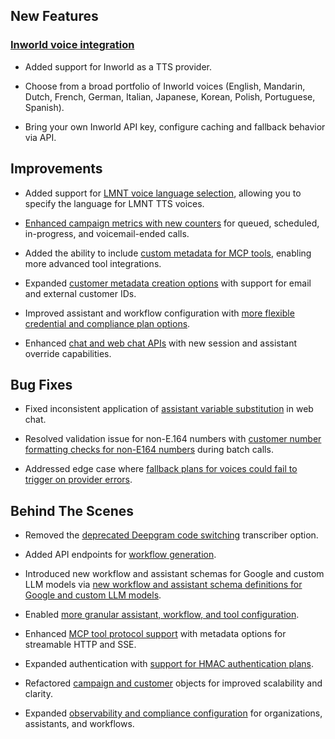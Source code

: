 ## New Features

### [Inworld voice integration](https://docs.vapi.ai/changelog/2025/6/24)

- Added support for Inworld as a TTS provider.

- Choose from a broad portfolio of Inworld voices (English, Mandarin, Dutch, French, German, Italian, Japanese, Korean, Polish, Portuguese, Spanish).

- Bring your own Inworld API key, configure caching and fallback behavior via API.

## Improvements

- Added support for [LMNT voice language selection](https://docs.vapi.ai/changelog/2025/6/25), allowing you to specify the language for LMNT TTS voices.

- [Enhanced campaign metrics with new counters](https://docs.vapi.ai/changelog/2025/6/25) for queued, scheduled, in-progress, and voicemail-ended calls.

- Added the ability to include [custom metadata for MCP tools](https://docs.vapi.ai/changelog/2025/6/25), enabling more advanced tool integrations.

- Expanded [customer metadata creation options](https://docs.vapi.ai/changelog/2025/6/26) with support for email and external customer IDs.

- Improved assistant and workflow configuration with [more flexible credential and compliance plan options](https://docs.vapi.ai/changelog/2025/6/20).

- Enhanced [chat and web chat APIs](https://docs.vapi.ai/changelog/2025/6/26) with new session and assistant override capabilities.

## Bug Fixes

- Fixed inconsistent application of [assistant variable substitution](https://docs.vapi.ai/changelog/2025/6/26) in web chat.

- Resolved validation issue for non-E.164 numbers with [customer number formatting checks for non-E164 numbers](https://docs.vapi.ai/changelog/2025/6/26) during batch calls.

- Addressed edge case where [fallback plans for voices could fail to trigger on provider errors](https://docs.vapi.ai/changelog/2025/6/25).

## Behind The Scenes

- Removed the [deprecated Deepgram code switching](https://docs.vapi.ai/changelog/2025/6/24) transcriber option.

- Added API endpoints for [workflow generation](https://docs.vapi.ai/changelog/2025/6/25).

- Introduced new workflow and assistant schemas for Google and custom LLM models via [new workflow and assistant schema definitions for Google and custom LLM models](https://docs.vapi.ai/changelog/2025/6/25).

- Enabled [more granular assistant, workflow, and tool configuration](https://docs.vapi.ai/changelog/2025/6/20).

- Enhanced [MCP tool protocol support](https://docs.vapi.ai/changelog/2025/6/25) with metadata options for streamable HTTP and SSE.

- Expanded authentication with [support for HMAC authentication plans](https://docs.vapi.ai/changelog/2025/6/24).

- Refactored [campaign and customer](https://docs.vapi.ai/changelog/2025/6/26) objects for improved scalability and clarity.

- Expanded [observability and compliance configuration](https://docs.vapi.ai/changelog/2025/6/25) for organizations, assistants, and workflows.

